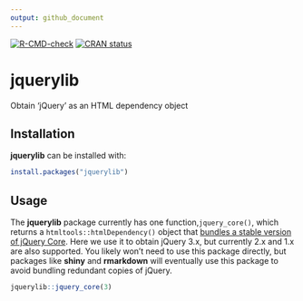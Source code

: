 ```yaml
---
output: github_document
---
```


<!-- badges: start -->
[![R-CMD-check](https://github.com/rstudio/jquerylib/actions/workflows/R-CMD-check.yaml/badge.svg)](https://github.com/rstudio/jquerylib/actions)
[![CRAN status](https://www.r-pkg.org/badges/version/jquerylib)](https://CRAN.R-project.org/package=jquerylib)
<!-- badges: end -->

# jquerylib

Obtain 'jQuery' as an HTML dependency object

## Installation

**jquerylib** can be installed with:

```r
install.packages("jquerylib")
```

## Usage

The **jquerylib** package currently has one function,`jquery_core()`, which returns a `htmltools::htmlDependency()` object that [bundles a stable version of jQuery Core](https://code.jquery.com/). Here we use it to obtain jQuery 3.x, but currently 2.x and 1.x are also supported. You likely won't need to use this package directly, but packages like **shiny** and **rmarkdown** will eventually use this package to avoid bundling redundant copies of jQuery.

```r
jquerylib::jquery_core(3)
```
